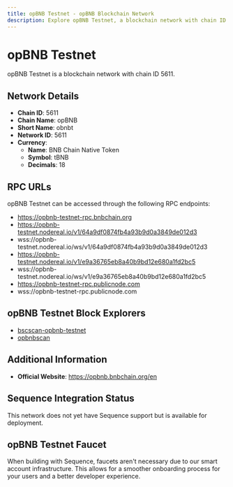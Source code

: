 ```yaml
--- 
title: opBNB Testnet - opBNB Blockchain Network
description: Explore opBNB Testnet, a blockchain network with chain ID 5611. Learn about its native currency, BNB Chain Native Token, and how to interact with the network.
---
```


# opBNB Testnet

opBNB Testnet is a blockchain network with chain ID 5611.

## Network Details

- **Chain ID**: 5611
- **Chain Name**: opBNB
- **Short Name**: obnbt
- **Network ID**: 5611
- **Currency**: 
  - **Name**: BNB Chain Native Token
  - **Symbol**: tBNB
  - **Decimals**: 18

## RPC URLs

opBNB Testnet can be accessed through the following RPC endpoints:

- https://opbnb-testnet-rpc.bnbchain.org
- https://opbnb-testnet.nodereal.io/v1/64a9df0874fb4a93b9d0a3849de012d3
- wss://opbnb-testnet.nodereal.io/ws/v1/64a9df0874fb4a93b9d0a3849de012d3
- https://opbnb-testnet.nodereal.io/v1/e9a36765eb8a40b9bd12e680a1fd2bc5
- wss://opbnb-testnet.nodereal.io/ws/v1/e9a36765eb8a40b9bd12e680a1fd2bc5
- https://opbnb-testnet-rpc.publicnode.com
- wss://opbnb-testnet-rpc.publicnode.com

## opBNB Testnet Block Explorers

- [bscscan-opbnb-testnet](https://opbnb-testnet.bscscan.com)
- [opbnbscan](https://opbnbscan.com)

## Additional Information

- **Official Website**: https://opbnb.bnbchain.org/en

## Sequence Integration Status

This network does not yet have Sequence support but is available for deployment.

## opBNB Testnet Faucet

When building with Sequence, faucets aren't necessary due to our smart account infrastructure. This allows for a smoother onboarding process for your users and a better developer experience.
